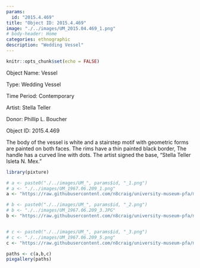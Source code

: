 ```yaml
---
params:
  id: "2015.4.469"
title: "Object ID: 2015.4.469"
image: "./../images/UM_2015.04.469_1.png"
# body-header: Home
categories: ethnographic
description: "Wedding Vessel"
---
```


```r
knitr::opts_chunk$set(echo = FALSE)
```

::: {layout-ncol=2}
Object Name: Vessel

Type: Wedding Vessel

Time Period: Contemporary

Artist: Stella Teller

Donor: Phillip L. Boucher

Object ID: 2015.4.469
:::

The body of the vessel is white and a stairstep motif with geometric forms are painted on both faces. The rims have a thin painted black border, The handle has a curved line with dots. The artist signed the base, "Stella Teller Isleta N. Mex."

```r
library(pixture)
```

```r
# a <- paste0("./../images/UM_", params$id, "_1.png")
# a <- "./../images/UM_1967.06.209_1.png"
a <- "https://raw.githubusercontent.com/n8craig/university-museum-pfa/main/images/UM_2015.4.469_1.png"

# b <- paste0("./../images/UM_", params$id, "_2.png")
# b <- "./../images/UM_1967.06.209_3.JPG"
b <- "https://raw.githubusercontent.com/n8craig/university-museum-pfa/main/images/UM_2015.4.469_2.png"


# c <- paste0("./../images/UM_", params$id, "_3.png")
# c <- "./../images/UM_1967.06.209_5.png"
c <- "https://raw.githubusercontent.com/n8craig/university-museum-pfa/main/images/UM_2015.4.469_3.png"

paths <- c(a,b,c)
pixgallery(paths)
```

